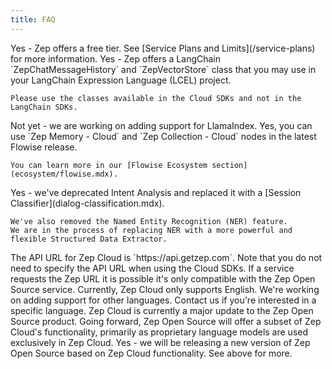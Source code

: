 ```yaml
---
title: FAQ
---
```



<Accordion title="Is there a free version of Zep Cloud?">
    Yes - Zep offers a free tier. See [Service Plans and Limits](/service-plans) for more information.
</Accordion>
<Accordion title="Does Zep Cloud work with LangChain?">
    Yes - Zep offers a LangChain `ZepChatMessageHistory` and `ZepVectorStore` class that you may use in your LangChain
    Expression Language (LCEL) project.

    Please use the classes available in the Cloud SDKs and not in the LangChain SDKs.
</Accordion>
<Accordion title="Does Zep Cloud work with LlamaIndex?">
    Not yet - we are working on adding support for LlamaIndex.
</Accordion>
<Accordion title="Does Zep Cloud work with Flowise?">
    Yes, you can use `Zep Memory - Cloud` and `Zep Collection - Cloud` nodes in the latest Flowise release.

    You can learn more in our [Flowise Ecosystem section](ecosystem/flowise.mdx).
</Accordion>

<Accordion title="Are there any features missing from Zep Cloud that are available in Zep Open Source?">
    Yes - we've deprecated Intent Analysis and replaced it with a [Session Classifier](dialog-classification.mdx).

    We've also removed the Named Entity Recognition (NER) feature.
    We are in the process of replacing NER with a more powerful and flexible Structured Data Extractor.
</Accordion>
<Accordion title="What is the API URL for Zep Cloud?">
    The API URL for Zep Cloud is `https://api.getzep.com`. Note that you do not need to specify the API URL when using the Cloud SDKs.
    If a service requests the Zep URL it is possible it's only compatible with the Zep Open Source service.
</Accordion>
<Accordion title="Does Zep Cloud support multiple spoken languages?">
    Currently, Zep Cloud only supports English. We're working on adding support for other languages. Contact us if you're
    interested in a specific language.
</Accordion>
<Accordion title="What is the relationship between Zep Cloud and Zep Open Source?">
    Zep Cloud is currently a major update to the Zep Open Source product. Going forward, Zep Open Source will offer a
    subset of Zep Cloud's functionality, primarily as proprietary language models are used exclusively in Zep Cloud.
</Accordion>
<Accordion title="Will you be updating Zep Open Source?">
    Yes - we will be releasing a new version of Zep Open Source based on Zep Cloud functionality.
    See above for more.
</Accordion>
